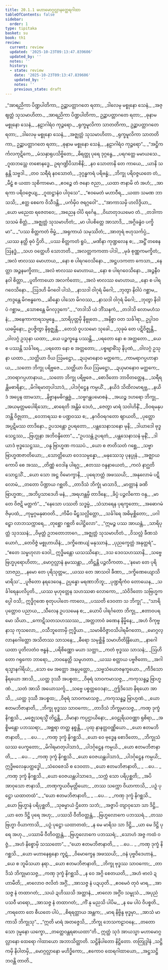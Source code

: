 ```yaml
---
title: 20.1.1 မဟာမောဂ္ဂလ္လာနတ္ထေရဂါထာ
tableOfContents: false
sidebar:
  order: 1
type: tipitaka
basket: su
book: th1
review:
  current: review
  updated: '2025-10-23T09:13:47.839606'
  updated_by: ''
  notes: ''
  history:
  - state: review
    date: '2025-10-23T09:13:47.839606'
    updated_by: ''
    notes: ''
    previous_state: draft
---
```



<ReviewStatus review={frontmatter.review} showDetails={true} />

<HypothesisAnnotation frontmatter={frontmatter} />

<DynamicBreadcrumb />

<Division number="1149" book="th1" e="ch" v="19" p="362">

<Paragraph number="1512" type="verses" book="th1">
_“အာရညိကာ ပိဏ္ဍပါတိကာ,_  
ဥဉ္ဆာပတ္တာဂတေ ရတာ;_  
_ဒါလေမု မစ္စုနော သေနံ,_  
_အဇ္ဈတ္တံ သုသမာဟိတာ._  

</Paragraph>

</Division>
<Division number="1150" book="th1" e="ch" v="19" p="362">

<Paragraph number="1513" type="verses" book="th1">
_အာရညိကာ ပိဏ္ဍပါတိကာ,_  
ဥဉ္ဆာပတ္တာဂတေ ရတာ;_  
_ဓုနာမ မစ္စုနော သေနံ,_  
_နဠာဂါရံဝ ကုဉ္ဇရော._  

</Paragraph>

</Division>
<Division number="1151" book="th1" e="ch" v="19" p="362">

<Paragraph number="1514" type="verses" book="th1">
_ရုက္ခမူလိကာ သာတတိကာ,_  
ဥဉ္ဆာပတ္တာဂတေ ရတာ;_  
_ဒါလေမု မစ္စုနော သေနံ,_  
_အဇ္ဈတ္တံ သုသမာဟိတာ._  

</Paragraph>

</Division>
<Division number="1152" book="th1" e="ch" v="19" p="362">

<Paragraph number="1515" type="verses" book="th1">
_ရုက္ခမူလိကာ သာတတိကာ,_  
ဥဉ္ဆာပတ္တာဂတေ ရတာ;_  
_ဓုနာမ မစ္စုနော သေနံ,_  
_နဠာဂါရံဝ ကုဉ္ဇရော”._  

</Paragraph>

</Division>
<Division number="1153" book="th1" e="ch" v="19" p="362">

<Paragraph number="1516" type="verses" book="th1">
_“အဋ္ဌိကင်္ကလကုဋိကေ,_  
_မံသနှာရုပသိဗ္ဗိတေ;_  
_ဓိရတ္ထု ပုရေ ဒုဂ္ဂန္ဓေ,_  
_ပရဂတ္တေ မမာယသေ._  

</Paragraph>

</Division>
<Division number="1154" book="th1" e="ch" v="19" p="362">

<Paragraph number="1517" type="verses" book="th1">
_ဂူထဘသ္တေ တစောနဒ္ဓေ,_  
ဥရဂဏ္ဍိပိသာစိနိ;_  
_နဝ သောတာနိ တေ ကာယေ,_  
_ယာနိ သန္ဒန္တိ သဗ္ဗဒါ._  

</Paragraph>

</Division>
<Division number="1155" book="th1" e="ch" v="19" p="362">

<Paragraph number="1518" type="verses" book="th1">
_တဝ သရီရံ နဝသောတံ,_  
_ဒုဂ္ဂန္ဓကရံ ပရိဗန္ဓံ;_  
_ဘိက္ခု ပရိဝဇ္ဇယတေ တံ,_  
_မီဠှံ စ ယထာ သုစိကာမော._  

</Paragraph>

</Division>
<Division number="1156" book="th1" e="ch" v="19" p="362">

<Paragraph number="1519" type="verses" book="th1">
_ဧဝဉ္စေ တံ ဇနော ဇညာ,_  
_ယထာ ဇာနာမိ တံ အဟံ;_  
_အာရကာ ပရိဝဇ္ဇေယျ,_  
_ဂူထဋ္ဌာနံဝ ပါဝုသေ”._  

</Paragraph>

</Division>
<Division number="1157" book="th1" e="ch" v="19" p="362">

<Paragraph number="1520" type="verses" book="th1">
_“ဧဝမေတံ မဟာဝီရ,_  
_ယထာ သမဏ ဘာသသိ;_  
_ဧတ္ထ စေကေ ဝိသီဒန္တိ,_  
_ပင်္ကမှိဝ ဇရဂ္ဂဝေါ”._  

</Paragraph>

</Division>
<Division number="1158" book="th1" e="ch" v="19" p="362">

<Paragraph number="1521" type="verses" book="th1">
_“အာကာသမှိ ဟလိဒ္ဒိယာ,_  
_ယော မညေထ ရဇေတဝေ;_  
_အညေန ဝါပိ ရင်္ဂေန,_  
_ဝိဃာတုဒယမေဝ တံ._  

</Paragraph>

</Division>
<Division number="1159" book="th1" e="ch" v="19" p="362">

<Paragraph number="1522" type="verses" book="th1">
_တဒါကာသသမံ စိတ္တံ,_  
_အဇ္ဈတ္တံ သုသမာဟိတံ;_  
_မာ ပါပစိတ္တေ အာသာဒိ,_  
_အဂ္ဂိခန္ဓံဝ ပက္ခိမာ”._  

</Paragraph>

</Division>
<Division number="1160" book="th1" e="ch" v="19" p="362">

<Paragraph number="1523" type="verses" book="th1">
_“ပဿ စိတ္တကတံ ဗိမ္ဗံ,_  
_အရုကာယံ သမုဿိတံ;_  
_အာတုရံ ဗဟုသင်္ကပ္ပံ,_  
_ယဿ နတ္ထိ ဓုဝံ ဌိတိ._  

</Paragraph>

</Division>
<Division number="1161" book="th1" e="ch" v="19" p="362">

<Paragraph number="1524" type="verses" book="th1">
_ပဿ စိတ္တကတံ ရူပံ,_  
_မဏိနာ ကုဏ္ဍလေန စ;_  
_အဋ္ဌိံ တစေန ဩနဒ္ဓံ,_  
_သဟ ဝတ္ထေဟိ သောဘတိ._  

</Paragraph>

</Division>
<Division number="1162" book="th1" e="ch" v="19" p="363">

<Paragraph number="1525" type="verses" book="th1">
_အလတ္တကကတာ ပါဒါ,_  
_မုခံ စုဏ္ဏကမက္ခိတံ;_  
_အလံ ဗာလဿ မောဟာယ,_  
_နော စ ပါရဂဝေသိနော._  

</Paragraph>

</Division>
<Division number="1163" book="th1" e="ch" v="19" p="363">

<Paragraph number="1526" type="verses" book="th1">
_အဋ္ဌပဒကတာ ကေသာ,_  
_နေတ္တာ အဉ္ဇနမက္ခိတာ;_  
_အလံ ဗာလဿ မောဟာယ,_  
_နော စ ပါရဂဝေသိနော._  

</Paragraph>

</Division>
<Division number="1164" book="th1" e="ch" v="19" p="363">

<Paragraph number="1527" type="verses" book="th1">
_အဉ္ဇနီဝ နဝါ စိတ္တာ,_  
_ပူတိကာယော အလင်္ကတော;_  
_အလံ ဗာလဿ မောဟာယ,_  
_နော စ ပါရဂဝေသိနော._  

</Paragraph>

</Division>
<Division number="1165" book="th1" e="ch" v="19" p="363">

<Paragraph number="1528" type="verses" book="th1">
_ဩဒဟိ မိဂဝေါ ပါသံ,_  
_နာသဒါ ဝါဂုရံ မိဂေါ;_  
_ဘုတွာ နိဝါပံ ဂစ္ဆာမ,_  
_ကဒ္ဒန္တေ မိဂဗန္ဓကေ._  

</Paragraph>

</Division>
<Division number="1166" book="th1" e="ch" v="19" p="363">

<Paragraph number="1529" type="verses" book="th1">
_ဆိန္နော ပါသော မိဂဝဿ,_  
_နာသဒါ ဝါဂုရံ မိဂေါ;_  
_ဘုတွာ နိဝါပံ ဂစ္ဆာမ,_  
_သောစန္တေ မိဂလုဒ္ဒကေ”._  

</Paragraph>

</Division>
<Division number="1167" book="th1" e="ch" v="19" p="363">

<Paragraph number="1530" type="verses" book="th1">
_“တဒါသိ ယံ ဘိံသနကံ,_  
_တဒါသိ လောမဟံသနံ;_  
_အနေကာကာရသမ္ပန္နေ,_  
_သာရိပုတ္တမှိ နိဗ္ဗုတေ._  

</Paragraph>

</Division>
<Division number="1168" book="th1" e="ch" v="19" p="363">

<Paragraph number="1531" book="th1">
_အနိစ္စာ ဝတ သင်္ခါရာ,_  
ဥပ္ပါဒဝယဓမ္မိနော;_  
ဥပဇ္ဇိတွာ နိရုဇ္ဈန္တိ,_  
_တေသံ ဝူပသမော သုခေါ._  

</Paragraph>

</Division>
<Division number="1169" book="th1" e="ch" v="19" p="363">

<Paragraph number="1532" type="verses" book="th1">
_သုခုမံ တေ ပဋိဝိဇ္ဈန္တိ,_  
_ဝါလဂ္ဂံ ဥသုနာ ယထာ;_  
_ယေ ပဉ္စက္ခန္ဓေ ပဿန္တိ,_  
_ပရတော နော စ အတ္တတော._  

</Paragraph>

</Division>
<Division number="1170" book="th1" e="ch" v="19" p="363">

<Paragraph number="1533" type="verses" book="th1">
_ယေ စ ပဿန္တိ သင်္ခါရေ,_  
_ပရတော နော စ အတ္တတော;_  
_ပစ္စဗျာဓိံသု နိပုဏံ,_  
_ဝါလဂ္ဂံ ဥသုနာ ယထာ._  

</Paragraph>

</Division>
<Division number="1171" book="th1" e="ch" v="19" p="363">

<Paragraph number="1534" type="verses" book="th1">
_သတ္တိယာ ဝိယ ဩမဋ္ဌော,_  
_ဍယှမာနောဝ မတ္ထကေ;_  
_ကာမရာဂပ္ပဟာနာယ,_  
_သတော ဘိက္ခု ပရိဗ္ဗဇေ._  

</Paragraph>

</Division>
<Division number="1172" book="th1" e="ch" v="19" p="363">

<Paragraph number="1535" type="verses" book="th1">
_သတ္တိယာ ဝိယ ဩမဋ္ဌော,_  
_ဍယှမာနောဝ မတ္ထကေ;_  
_ဘဝရာဂပ္ပဟာနာယ,_  
_သတော ဘိက္ခု ပရိဗ္ဗဇေ._  

</Paragraph>

</Division>
<Division number="1173" book="th1" e="ch" v="19" p="363">

<Paragraph number="1536" type="verses" book="th1">
_စောဒိတော ဘာဝိတတ္တေန,_  
_သရီရန္တိမဓာရိနာ;_  
_မိဂါရမာတုပါသာဒံ,_  
_ပါဒင်္ဂုဋ္ဌေန ကမ္ပယိံ._  

</Paragraph>

</Division>
<Division number="1174" book="th1" e="ch" v="19" p="363">

<Paragraph number="1537" type="verses" book="th1">
_နယိဒံ သိထိလမာရဗ္ဘ,_  
_နယိဒံ အပ္ပေန ထာမသာ;_  
_နိဗ္ဗာနမဓိဂန္တဗ္ဗံ,_  
_သဗ္ဗဂန္ထပမောစနံ._  

</Paragraph>

</Division>
<Division number="1175" book="th1" e="ch" v="19" p="363">

<Paragraph number="1538" type="verses" book="th1">
_အယဉ္စ ဒဟရော ဘိက္ခု,_  
_အယမုတ္တမပေါရိသော;_  
_ဓာရေတိ အန္တိမံ ဒေဟံ,_  
_ဇေတွာ မာရံ သဝါဟိနိံ._  

</Paragraph>

</Division>
<Division number="1176" book="th1" e="ch" v="19" p="364">

<Paragraph number="1539" type="verses" book="th1">
_ဝိဝရမနုပဘန္တိ ဝိဇ္ဇုတာ,_  
_ဝေဘာရဿ စ ပဏ္ဍဝဿ စ;_  
_နဂဝိဝရဂတော ဈာယတိ,_  
_ပုတ္တော အပ္ပဋိမဿ တာဒိနော._  

</Paragraph>

</Division>
<Division number="1177" book="th1" e="ch" v="19" p="364">

<Paragraph number="1540" type="verses" book="th1">
ဥပသန္တော ဥပရတော,_  
_ပန္တသေနာသနော မုနိ;_  
_ဒါယာဒေါ ဗုဒ္ဓသေဋ္ဌဿ,_  
_ဗြဟ္မုနာ အဘိဝန္ဒိတော”._  

</Paragraph>

</Division>
<Division number="1178" book="th1" e="ch" v="19" p="364">

<Paragraph number="1541" type="verses" book="th1">
_“ဥပသန္တံ ဥပရတံ,_  
_ပန္တသေနာသနံ မုနိံ;_  
_ဒါယာဒံ ဗုဒ္ဓသေဋ္ဌဿ,_  
_ဝန္ဒ ဗြာဟ္မဏ ကဿပံ._  

</Paragraph>

</Division>
<Division number="1179" book="th1" e="ch" v="19" p="364">

<Paragraph number="1542" type="verses" book="th1">
_ယော စ ဇာတိသတံ ဂစ္ဆေ,_  
_သဗ္ဗာ ဗြာဟ္မဏဇာတိယော;_  
_သောတ္တိယော ဝေဒသမ္ပန္နော,_  
_မနုဿေသု ပုနပ္ပုနံ._  

</Paragraph>

</Division>
<Division number="1180" book="th1" e="ch" v="19" p="364">

<Paragraph number="1543" type="verses" book="th1">
_အဇ္ဈာယကောပိ စေ အဿ,_  
_တိဏ္ဏံ ဝေဒါန ပါရဂူ;_  
_ဧတဿ ဝန္ဒနာယေတံ,_  
_ကလံ နာဂ္ဃတိ သောဠသိံ._  

</Paragraph>

</Division>
<Division number="1181" book="th1" e="ch" v="19" p="364">

<Paragraph number="1544" type="verses" book="th1">
_ယော သော အဋ္ဌ ဝိမောက္ခာနိ,_  
_ပုရေဘတ္တံ အဖဿယိ;_  
_အနုလောမံ ပဋိလောမံ,_  
_တတော ပိဏ္ဍာယ ဂစ္ဆတိ._  

</Paragraph>

</Division>
<Division number="1182" book="th1" e="ch" v="19" p="364">

<Paragraph number="1545" type="verses" book="th1">
_တာဒိသံ ဘိက္ခုံ မာသာဒိ,_  
_မာတ္တာနံ ခဏိ ဗြာဟ္မဏ;_  
_အဘိပ္ပသာဒေဟိ မနံ,_  
_အရဟန္တမှိ တာဒိနေ;_  
_ခိပ္ပံ ပဉ္ဇလိကော ဝန္ဒ,_  
_မာ တေ ဝိဇဋိ မတ္ထကံ”._  

</Paragraph>

</Division>
<Division number="1183" book="th1" e="ch" v="19" p="364">

<Paragraph number="1546" type="verses" book="th1">
_“နေသော ပဿတိ သဒ္ဓမ္မံ,_  
_သံသာရေန ပုရက္ခတော;_  
_အဓောဂမံ ဇိမှပထံ,_  
_ကုမ္မဂ္ဂမနုဓာဝတိ._  

</Paragraph>

</Division>
<Division number="1184" book="th1" e="ch" v="19" p="364">

<Paragraph number="1547" type="verses" book="th1">
_ကိမီဝ မီဠှသလ္လိတ္တော,_  
_သင်္ခါရေ အဓိမုစ္ဆိတော;_  
_ပဂါဠှော လာဘသက္ကာရေ,_  
_တုစ္ဆော ဂစ္ဆတိ ပေါဋ္ဌိလော”._  

</Paragraph>

</Division>
<Division number="1185" book="th1" e="ch" v="19" p="364">

<Paragraph number="1548" type="verses" book="th1">
_“ဣမဉ္စ ပဿ အာယန္တံ,_  
_သာရိပုတ္တံ သုဒဿနံ;_  
_ဝိမုတ္တံ ဥဘတောဘာဂေ,_  
_အဇ္ဈတ္တံ သုသမာဟိတံ._  

</Paragraph>

</Division>
<Division number="1186" book="th1" e="ch" v="19" p="364">

<Paragraph number="1549" type="verses" book="th1">
_ဝိသလ္လံ ခီဏသံယောဂံ,_  
_တေဝိဇ္ဇံ မစ္စုဟာယိနံ;_  
_ဒက္ခိဏေယျံ မနုဿာနံ,_  
_ပုညက္ခေတ္တံ အနုတ္တရံ”._  

</Paragraph>

</Division>
<Division number="1187" book="th1" e="ch" v="19" p="364">

<Paragraph number="1550" type="verses" book="th1">
_“ဧတေ သမ္ဗဟုလာ ဒေဝါ,_  
ဣဒ္ဓိမန္တော ယသဿိနော;_  
_ဒသ ဒေဝသဟဿာနိ,_  
_သဗ္ဗေ ဗြဟ္မပုရောဟိတာ;_  
_မောဂ္ဂလ္လာနံ နမဿန္တာ,_  
_တိဋ္ဌန္တိ ပဉ္ဇလီကတာ._  

</Paragraph>

</Division>
<Division number="1188" book="th1" e="ch" v="19" p="364">

<Paragraph number="1551" type="verses" book="th1">
_‘နမော တေ ပုရိသာဇည,_  
_နမော တေ ပုရိသုတ္တမ;_  
_ယဿ တေ အာသဝါ ခီဏာ,_  
_ဒက္ခိဏေယျောသိ မာရိသ’._  

</Paragraph>

</Division>
<Division number="1189" book="th1" e="ch" v="19" p="365">

<Paragraph number="1552" type="verses" book="th1">
_ပူဇိတော နရဒေဝေန,_  
ဥပ္ပန္နော မရဏာဘိဘူ;_  
_ပုဏ္ဍရီကံဝ တောယေန,_  
_သင်္ခါရေနုပလိပ္ပတိ._  

</Paragraph>

</Division>
<Division number="1190" book="th1" e="ch" v="19" p="365">

<Paragraph number="1553" type="verses" book="th1">
_ယဿ မုဟုတ္တေန သဟဿဓာ လောကော,_  
_သံဝိဒိတော သဗြဟ္မကပ္ပေါ ဝသိ;_  
ဣဒ္ဓိဂုဏေ စုတုပပါတေ ကာလေ,_  
_ပဿတိ ဒေဝတာ သ ဘိက္ခု”._  

</Paragraph>

</Division>
<Division number="1191" book="th1" e="ch" v="19" p="365">

<Paragraph number="1554" type="verses" book="th1">
_“သာရိပုတ္တောဝ ပညာယ,_  
_သီလေန ဥပသမေန စ;_  
_ယောပိ ပါရင်္ဂတော ဘိက္ခု,_  
_ဧတာဝပရမော သိယာ._  

</Paragraph>

</Division>
<Division number="1192" book="th1" e="ch" v="19" p="365">

<Paragraph number="1555" type="verses" book="th1">
_ကောဋိသတသဟဿဿ,_  
_အတ္တဘာဝံ ခဏေန နိမ္မိနေ;_  
_အဟံ ဝိကုဗ္ဗနာသု ကုသလော,_  
_ဝသီဘူတောမှိ ဣဒ္ဓိယာ._  

</Paragraph>

</Division>
<Division number="1193" book="th1" e="ch" v="19" p="365">

<Paragraph number="1556" type="verses" book="th1">
_သမာဓိဝိဇ္ဇာဝသိပါရမီဂတော,_  
_မောဂ္ဂလ္လာနဂေါတ္တော အသိတဿ သာသနေ;_  
_ဓီရော သမုစ္ဆိန္ဒိ သမာဟိတိန္ဒြိယော,_  
_နာဂေါ ယထာ ပူတိလတံဝ ဗန္ဓနံ._  

</Paragraph>

</Division>
<Division number="1194" book="th1" e="ch" v="19" p="365">

<Paragraph number="1557" type="verses" book="th1">
_ပရိစိဏ္ဏော မယာ သတ္ထာ,_  
_ကတံ ဗုဒ္ဓဿ သာသနံ;_  
_ဩဟိတော ဂရုကော ဘာရော,_  
_ဘဝနေတ္တိ သမူဟတာ._  

</Paragraph>

</Division>
<Division number="1195" book="th1" e="ch" v="19" p="365">

<Paragraph number="1558" type="verses" book="th1">
_ယဿ စတ္ထာယ ပဗ္ဗဇိတော,_  
_အဂါရသ္မာနဂါရိယံ;_  
_သော မေ အတ္ထော အနုပ္ပတ္တော,_  
_သဗ္ဗသံယောဇနက္ခယော._  

</Paragraph>

</Division>
<Division number="1196" book="th1" e="ch" v="19" p="365">

<Paragraph number="1559" type="verses" book="th1">
_ကီဒိသော နိရယော အာသိ,_  
_ယတ္ထ ဒုဿီ အပစ္စထ;_  
_ဝိဓုရံ သာဝကမာသဇ္ဇ,_  
_ကကုသန္ဓဉ္စ ဗြာဟ္မဏံ._  

</Paragraph>

</Division>
<Division number="1197" book="th1" e="ch" v="19" p="365">

<Paragraph number="1560" type="verses" book="th1">
_သတံ အာသိ အယောသင်္ကူ,_  
_သဗ္ဗေ ပစ္စတ္တဝေဒနာ;_  
_ဤဒိသော နိရယော အာသိ,_  
_ယတ္ထ ဒုဿီ အပစ္စထ;_  
_ဝိဓုရံ သာဝကမာသဇ္ဇ,_  
_ကကုသန္ဓဉ္စ ဗြာဟ္မဏံ._  

</Paragraph>

</Division>
<Division number="1198" book="th1" e="ch" v="19" p="365">

<Paragraph number="1561" type="verses" book="th1">
_ယော ဧတမဘိဇာနာတိ,_  
_ဘိက္ခု ဗုဒ္ဓဿ သာဝကော;_  
_တာဒိသံ ဘိက္ခုမာသဇ္ဇ,_  
_ကဏှ ဒုက္ခံ နိဂစ္ဆသိ._  

</Paragraph>

</Division>
<Division number="1199" book="th1" e="ch" v="19" p="365">

<Paragraph number="1562" type="verses" book="th1">
_မဇ္ဈေသရသ္မိံ တိဋ္ဌန္တိ,_  
_ဝိမာနာ ကပ္ပဌာယိနော;_  
_ဝေဠုရိယဝဏ္ဏာ ရုစိရာ,_  
_အစ္စိမန္တော ပဘဿရာ;_  
_အစ္ဆရာ တတ္ထ နစ္စန္တိ,_  
_ပုထု နာနတ္တဝဏ္ဏိယော._  

</Paragraph>

</Division>
<Division number="1200" book="th1" e="ch" v="19" p="366">

<Paragraph number="1563" type="verses" book="th1">
_ယော ဧတမဘိဇာနာတိ,_  
_ …ပေ… _  
_ကဏှ ဒုက္ခံ နိဂစ္ဆသိ._  

</Paragraph>

</Division>
<Division number="1201" book="th1" e="ch" v="19" p="366">

<Paragraph number="1564" type="verses" book="th1">
_ယော ဝေ ဗုဒ္ဓေန စောဒိတော,_  
_ဘိက္ခုသံဃဿ ပေက္ခတော;_  
_မိဂါရမာတုပါသာဒံ,_  
_ပါဒင်္ဂုဋ္ဌေန ကမ္ပယိ._  

</Paragraph>

</Division>
<Division number="1202" book="th1" e="ch" v="19" p="366">

<Paragraph number="1565" type="verses" book="th1">
_ယော ဧတမဘိဇာနာတိ,_  
_ …ပေ… _  
_ကဏှ ဒုက္ခံ နိဂစ္ဆသိ._  

</Paragraph>

</Division>
<Division number="1203" book="th1" e="ch" v="19" p="366">

<Paragraph number="1566" type="verses" book="th1">
_ယော ဝေဇယန္တပါသာဒံ,_  
_ပါဒင်္ဂုဋ္ဌေန ကမ္ပယိ;_  
ဣဒ္ဓိဗလေနုပတ္ထဒ္ဓေါ,_  
_သံဝေဇေသိ စ ဒေဝတာ._  

</Paragraph>

</Division>
<Division number="1204" book="th1" e="ch" v="19" p="366">

<Paragraph number="1567" type="verses" book="th1">
_ယော ဧတမဘိဇာနာတိ,_  
_ …ပေ… _  
_ကဏှ ဒုက္ခံ နိဂစ္ဆသိ._  

</Paragraph>

</Division>
<Division number="1205" book="th1" e="ch" v="19" p="366">

<Paragraph number="1568" type="verses" book="th1">
_ယော ဝေဇယန္တပါသာဒေ,_  
_သက္ကံ သော ပရိပုစ္ဆတိ;_  
_အပိ အာဝုသော ဇာနာသိ,_  
_တဏှက္ခယဝိမုတ္တိယော;_  
_တဿ သက္ကော ဝိယာကာသိ,_  
_ပဉှံ ပုဋ္ဌော ယထာတထံ”._  

</Paragraph>

</Division>
<Division number="1206" book="th1" e="ch" v="19" p="366">

<Paragraph number="1569" type="verses" book="th1">
_“ယော ဧတမဘိဇာနာတိ,_  
_ …ပေ… _  
_ကဏှ ဒုက္ခံ နိဂစ္ဆသိ._  

</Paragraph>

</Division>
<Division number="1207" book="th1" e="ch" v="19" p="366">

<Paragraph number="1570" type="verses" book="th1">
_ယော ဗြဟ္မာနံ ပရိပုစ္ဆတိ,_  
_သုဓမ္မာယံ ဌိတော သဘံ;_  
_အဇ္ဇာပိ တျာဝုသော သာ ဒိဋ္ဌိ,_  
_ယာ တေ ဒိဋ္ဌိ ပုရေ အဟု;_  
_ပဿသိ ဝီတိဝတ္တန္တံ,_  
_ဗြဟ္မလောကေ ပဘဿရံ._  

</Paragraph>

</Division>
<Division number="1208" book="th1" e="ch" v="19" p="366">

<Paragraph number="1571" type="verses" book="th1">
_တဿ ဗြဟ္မာ ဝိယာကာသိ,_  
_ပဉှံ ပုဋ္ဌော ယထာတထံ;_  
_န မေ မာရိသ သာ ဒိဋ္ဌိ,_  
_ယာ မေ ဒိဋ္ဌိ ပုရေ အဟု._  

</Paragraph>

</Division>
<Division number="1209" book="th1" e="ch" v="19" p="366">

<Paragraph number="1572" type="verses" book="th1">
_ပဿာမိ ဝီတိဝတ္တန္တံ,_  
_ဗြဟ္မလောကေ ပဘဿရံ;_  
_သောဟံ အဇ္ဇ ကထံ ဝဇ္ဇံ,_  
_အဟံ နိစ္စောမှိ သဿတော”._  

</Paragraph>

</Division>
<Division number="1210" book="th1" e="ch" v="19" p="366">

<Paragraph number="1573" type="verses" book="th1">
_“ယော ဧတမဘိဇာနာတိ,_  
_ …ပေ… _  
_ကဏှ ဒုက္ခံ နိဂစ္ဆသိ._  

</Paragraph>

</Division>
<Division number="1211" book="th1" e="ch" v="19" p="366">

<Paragraph number="1574" type="verses" book="th1">
_ယော မဟာနေရုနော ကူဋံ,_  
_ဝိမောက္ခေန အဖဿယိ;_  
_ဝနံ ပုဗ္ဗဝိဒေဟာနံ,_  
_ယေ စ ဘူမိသယာ နရာ._  

</Paragraph>

</Division>
<Division number="1212" book="th1" e="ch" v="19" p="366">

<Paragraph number="1575" type="verses" book="th1">
_ယော ဧတမဘိဇာနာတိ,_  
_ဘိက္ခု ဗုဒ္ဓဿ သာဝကော;_  
_တာဒိသံ ဘိက္ခုမာသဇ္ဇ,_  
_ကဏှ ဒုက္ခံ နိဂစ္ဆသိ._  

</Paragraph>

</Division>
<Division number="1213" book="th1" e="ch" v="19" p="366">

<Paragraph number="1576" type="verses" book="th1">
_န ဝေ အဂ္ဂိ စေတယတိ,_  
_အဟံ ဗာလံ ဍဟာမီတိ;_  
_ဗာလောဝ ဇလိတံ အဂ္ဂိံ,_  
_အာသဇ္ဇ နံ ပဍယှတိ._  

</Paragraph>

</Division>
<Division number="1214" book="th1" e="ch" v="19" p="366">

<Paragraph number="1577" type="verses" book="th1">
_ဧဝမေဝံ တုဝံ မာရ,_  
_အာသဇ္ဇ နံ တထာဂတံ;_  
_သယံ ဍဟိဿသိ အတ္တာနံ,_  
_ဗာလော အဂ္ဂိံဝ သမ္ဖုသံ._  

</Paragraph>

</Division>
<Division number="1215" book="th1" e="ch" v="19" p="367">

<Paragraph number="1578" type="verses" book="th1">
_အပုညံ ပသဝီ မာရော,_  
_အာသဇ္ဇ နံ တထာဂတံ;_  
_ကိံ နု မညသိ ပါပိမ,_  
_န မေ ပါပံ ဝိပစ္စတိ._  

</Paragraph>

</Division>
<Division number="1216" book="th1" e="ch" v="19" p="367">

<Paragraph number="1579" type="verses" book="th1">
_ကရတော တေ စီယတေ ပါပံ,_  
_စိရရတ္တာယ အန္တက;_  
_မာရ နိဗ္ဗိန္ဒ ဗုဒ္ဓမှာ,_  
_အာသံ မာကာသိ ဘိက္ခုသု”._  

</Paragraph>

</Division>
<Division number="1217" book="th1" e="ch" v="19" p="367">

<Paragraph number="1580" type="verses" book="th1">
_“ဣတိ မာရံ အတဇ္ဇေသိ,_  
_ဘိက္ခု ဘေသကဠာဝနေ;_  
_တတော သော ဒုမ္မနော ယက္ခော,_  
_တတ္ထေဝန္တရဓာယထာ”တိ._  

</Paragraph>

<Paragraph number="1581" book="th1">
ဣတ္ထံ သုဒံ အာယသ္မာ မဟာမောဂ္ဂလ္လာနော ထေရော ဂါထာယော အဘာသိတ္ထာတိ.

</Paragraph>
</Division>

<Paragraph number="1582" type="center" book="th1">
သဋ္ဌိနိပါတော နိဋ္ဌိတော.



</Paragraph>

<Paragraph number="1583" type="center" book="th1">
တတြုဒ္ဒါနံ


</Paragraph>

<Paragraph number="1584" type="verses" book="th1">
_သဋ္ဌိကမှိ နိပါတမှိ,_  
_မောဂ္ဂလ္လာနော မဟိဒ္ဓိကော;_  
_ဧကောဝ ထေရဂါထာယော,_  
_အဋ္ဌသဋ္ဌိ ဘဝန္တိ တာတိ._
</Paragraph>
